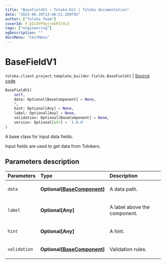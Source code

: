 ```yaml
---
title: "BaseFieldV1 — Toloka-Kit | Toloka documentation"
date: "2023-06-20T13:46:51.109792"
author: ["Toloka Team"]
coverId: F_bIcOYF9yjrxkPZrXc3
tags: ["engineering"]
ogDescription: ""
docsMenu: "tkitMenu"
---
```


# BaseFieldV1

`toloka.client.project.template_builder.fields.BaseFieldV1` | [Source code](https://github.com/Toloka/toloka-kit/blob/v1.2.0/src/client/project/template_builder/fields.py#L59)

```python
BaseFieldV1(
    self,
    data: Optional[BaseComponent] = None,
    *,
    hint: Optional[Any] = None,
    label: Optional[Any] = None,
    validation: Optional[BaseComponent] = None,
    version: Optional[str] = '1.0.0'
)
```

A base class for input data fields.

Input fields are used to get data from Tolokers.

## Parameters description

| Parameters | Type | Description |
| :----------| :----| :-----------|
`data`|**Optional\[[BaseComponent](/docs/toloka-kit/reference/toloka.client.project.template_builder.base.BaseComponent)\]**|<p>A data path.</p>
`label`|**Optional\[Any\]**|<p>A label above the component.</p>
`hint`|**Optional\[Any\]**|<p>A hint.</p>
`validation`|**Optional\[[BaseComponent](/docs/toloka-kit/reference/toloka.client.project.template_builder.base.BaseComponent)\]**|<p>Validation rules.</p>